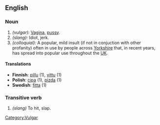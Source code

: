 ==English==

=== Noun ===

# ''(vulgar):'' [[Vagina]], [[pussy]].
# ''(slang):'' Idiot, jerk.
# ''(colloquial):'' A popular, mild insult (if not in conjuction with other profanity) often in use by people across [[wikipedia:Yorkshire|Yorkshire]] that, in recent years, has spread into popular use throughout the [[wikipedia:UK|UK]].

==== Translations ====

* '''Finnish''': [[pillu]] (1), [[vittu]] (1)
* '''Polish''': [[cipa]] (1), [[pizda]] (1)
* '''Swedish''': [[fitta]] (1)

=== Transitive verb ===

# ''(slang)'' To hit, slap.

[[Category:Vulgar]]